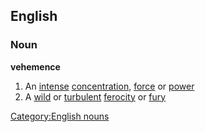 ==English==
===Noun===
'''vehemence'''
#An [[intense]] [[concentration]], [[force]] or [[power]]
#A [[wild]] or [[turbulent]] [[ferocity]] or [[fury]]
[[Category:English nouns]]